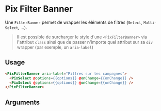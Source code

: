 
<Meta
  title='Form/Filter banner'
  component='PixFilterBanner'
  decorators={[centered]}
  argTypes={stories.argTypes}
/>

# Pix Filter Banner

Une `FilterBanner` permet de wrapper les éléments de filtres (`Select`, `Multi-Select`, ...).

> Il est possible de surcharger le style d'une `<PixFilterBanner>` via l'attribut `class` ainsi que de passer n'importe quel attribut sur sa `div` wrapper (par exemple, un `aria-label`)

<Canvas>
  <Story name="Filter banner" story={stories.filterBanner} height={80} />
</Canvas>

## Usage

```html
<PixFilterBanner aria-label="Filtres sur les campagnes">
  <PixSelect @options={{options}} @onChange={{onChange}} />
  <PixSelect @options={{options}} @onChange={{onChange}} />
</PixFilterBanner>
```

## Arguments

<ArgsTable story="Filter banner" />
